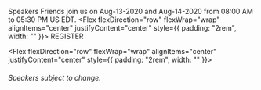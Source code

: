 
<Hidden as="h1">Speakers</Hidden>
<Card>
<Text>
Friends join us on Aug-13-2020 and Aug-14-2020 from 08:00 AM to 05:30 PM US EDT.
</Text>
</Card>
<Flex flexDirection="row" flexWrap="wrap" alignItems="center" justifyContent="center" style={{ padding: "2rem", width: "" }}>
<ButtonLink
            href="https://www.eventbrite.com/e/javascript-and-friends-conference-2020-registration-109564969774"
            alignSelf="center"
            mr={40}
            target="_blank" rel="noopener noreferrer"
          >
            REGISTER
          </ButtonLink>          
</Flex>        

<Flex flexDirection="row" flexWrap="wrap" alignItems="center" justifyContent="center" style={{ padding: "2rem", width: "" }}>

<Speaker name="Alex Carroll" Image={alexcarrolImage} 
twitter="" 
linkedin="alexandertcarroll" 
 />

<Speaker name="Alejandro Mercado" Image={alexImage} 
twitter="alexmarket" 
linkedin="alexmarket" 
 /> 

 <Speaker name="Arun" Image={arunImage} 
twitter="amdsouza92" 
linkedin="arunmichaeldsouza" 
 />

  <Speaker name="Ashley Narcisse" Image={ashleyImage} 
twitter="_darkfadr" 
linkedin="anarcisse" 
 />

<Speaker name="Bekah Hawrot Weigel" Image={bekahImage} 
twitter="bekahhw" 
linkedin="bekah-hawrot-weigel" 
 />

 <Speaker name="Bob Fornal" Image={bobFornalImage} 
twitter="rfornal" 
linkedin="rfornal" 
 />

 <Speaker name="Chris Silivestru" Image={chrisImage} 
twitter="" 
linkedin="chrissilivestru" 
 />

 <Speaker name="Crux Conception" Image={cruxImage} 
twitter="CruxConception" 
linkedin="crux-conception" 
 />
 
 <Speaker name="David Neal" Image={davidNealImage} 
twitter="reverentgeek" 
linkedin="davidneal" 
 />

 <Speaker name="Deneisha Franklin" Image={deneishaImage} 
twitter="" 
linkedin="deneisha-franklin-8b9b35109" 
 />
 

  <Speaker name="Eric Bishard" Image={ericbishardImage} 
twitter="httpJunkie" 
linkedin="eric-b" 
 />

  <Speaker name="Eric Potter" Image={ericPotterImage} 
twitter="pottereric" 
linkedin="eric-potter-07955742" 
 />

 <Speaker name="Erik J. Olson" Image={ericOlsonImage} 
twitter="amerikjolson" 
linkedin="iamerikjolson" 
 />

  <Speaker name="Guy Royse" Image={guyImage} 
twitter="guyroyse" 
linkedin="groyse" 
 />

 <Speaker name="Håkan Silfvernagel" Image={hakanImage} 
twitter="agrevlis" 
linkedin="hakansilfvernagel" 
 />

 <Speaker name="Jamie Wright" Image={jamieImage} 
twitter="jwright" 
linkedin="brilliantfantastic" 
 />

  <Speaker name="Jerry Valentine" Image={jerryImage} 
twitter="@JerryV513_" 
linkedin="jerry-valentine-24610b194" 
 />

 
 <Speaker name="Jeremy Meiss" Image={jeremyImage} 
twitter="IAmJerdog" 
linkedin="jeremymeiss" 
 />
 
 <Speaker name="Joel Lord" Image={joelImage} 
twitter="joel__lord" 
linkedin="joel-lord" 
 />

  <Speaker name="John SJ Anderson" Image={johnImage} 
twitter="genehack" 
linkedin="johnsjanderson" 
 />

 
  <Speaker name="Jordan Powell" Image={jordanImage} 
twitter="jordanpowell88" 
linkedin="jpdesigning" 
 />

 <Speaker name="Martine Dowden" Image={martineImage} 
twitter="Martine_Dowden" 
linkedin="martinedowden" 
 />

<Speaker name="Melanie McGee" Image={melanie_mcgeeImage} 
twitter="MelKMcGee" 
linkedin="melmcgee" 
 />

 <Speaker name="Michael Leners" Image={michaelImage} 
twitter="micLeners" 
linkedin="micleners" 
 />

<Speaker name="Michael Richardson" Image={michaelRichardImage} 
twitter="anaccidentaldev" 
linkedin="accidentaldeveloper" 
 />

 <Speaker name="Mike Hand" Image={mikehandImage} 
twitter="_secondhand" 
linkedin="mike-hand-55152917" 
 />

<Speaker name="Palmidia" Image={palmidiaImage} 
twitter="Jetzable" 
linkedin="jetzable" 
 />

<Speaker name="Rob Richardson" Image={robRichardsonImage} 
twitter="rob_rich" 
linkedin="erobrich" 
 />

<Speaker name="Robert Aboukhalil" Image={robertImage} 
twitter="RobAboukhalil" 
linkedin="robertaboukhalil" 
 />

 <Speaker name="Russell Skaggs" Image={russelImage} 
twitter="russellskaggs" 
linkedin="russellskaggs" 
 />

 <Speaker name="Ryan Cromwell" Image={ryanImage} 
twitter="cromwellryan" 
linkedin="cromwellryan" 
 />

  <Speaker name="Sarah Dutkiewicz" Image={sarahImage} 
twitter="sadukie" 
linkedin="sadukie" 
 />


  <Speaker name="Shodipo Ayomide" Image={shodipoImage} 
twitter="developerayo" 
linkedin="shodipo-ayomide" 
 />

 <Speaker name="Tamas Piros" Image={tamasImage} 
twitter="tpiros" 
linkedin="tamaspiros" 
 />

 <Speaker name="Ted Pennings" Image={tedImage} 
twitter="thesleepyvegan" 
linkedin="tedpennings" 
 />

 <Speaker name="Tyler Blake" Image={tylerImage} 
twitter="TylerBlakeLOU" 
linkedin="tyler-blake-2637274b" 
 />

  <Speaker name="Vladimir Repin" Image={vladimirImage} 
twitter="" 
linkedin="" 
 />

</Flex>

###### Speakers subject to change.

